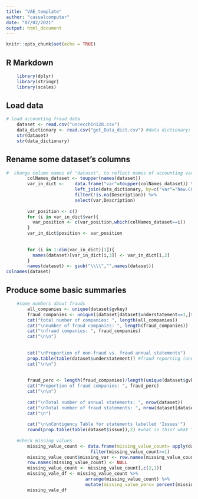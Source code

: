 ```yaml
---
title: "VAE_template"
author: "casualcomputer"
date: "07/02/2021"
output: html_document
---
```


```r
knitr::opts_chunk$set(echo = TRUE)
```

## R Markdown


```r
    library(dplyr)
    library(stringr)
    library(scales)
```

## Load data

```r
# load accounting fraud data     
    dataset <- read.csv("uscecchini28.csv")
    data_dictionary <- read.csv("get_Data_dict.csv") #data dictionary: http://www.crsp.org/products/documentation/annual-data-industrial
    str(dataset)
    str(data_dictionary)
```


## Rename some dataset's columns 
```r
#  change column names of "dataset", to reflect names of accounting variables
        colNames_dataset <- toupper(names(dataset))
        var_in_dict <-    data.frame("var"=toupper(colNames_dataset)) %>% 
                          left_join(data_dictionary, by=c("var"="New.CCM.Item.Name")) %>% 
                          filter(!is.na(Description)) %>% 
                          select(var,Description)  
        
        var_position <- c()
        for (i in var_in_dict$var){
          var_position <- c(var_position,which(colNames_dataset==i))
        }
        var_in_dict$position <- var_position
    
        
        for (i in 1:dim(var_in_dict)[1]){
          names(dataset)[var_in_dict[i,3]] <- var_in_dict[i,2]
        }
        names(dataset) <- gsub("\\\\","",names(dataset))
colnames(dataset)
```

## Produce some basic summaries
```r
    #some numbers about frauds
        all_companies <- unique(dataset$gvkey)
        fraud_companies <- unique((dataset[dataset$understatement==1,]$gvkey))
        cat("total number of companies: ", length(all_companies))
        cat("\nnumber of fraud companies: ", length(fraud_companies))
        cat("\nfraud companies: ", fraud_companies)
        cat("\n\n")
        
        
        cat("\nProportion of non-fraud vs. fraud annual statements")
        prop.table(table(dataset$understatement)) #fraud reporting (understatement=1) /all reporting
        cat("\n\n")
        
        
        fraud_perc <- length(fraud_companies)/length(unique(dataset$gvkey)) #num. fraud companies/ all companies
        cat("Proportion of fraud companies: ", fraud_perc)
        cat("\n\n")
        
        cat("\nTotal number of annual statements: ", nrow(dataset))
        cat("\nTotal number of fraud statements: ", nrow(dataset[dataset$understatement==1,]))
        cat("\n")
        
        cat("\n\nContigency Table for statements labelled 'Issues'")
        round(prop.table(table(dataset$issue)),2) #what is this? what "issue" are we talking about?
    
    #check missing values
        missing_value_count <- data.frame(missing_value_count= apply(dataset, 2, function(x){sum(is.na(x))})) %>% 
                                filter(missing_value_count>=1)
        missing_value_count$missing_var <- row.names(missing_value_count)
        row.names(missing_value_count) <- NULL
        missing_value_count <- missing_value_count[,c(2,1)]
        missing_vale_df <- missing_value_count %>% 
                              arrange(missing_value_count) %>%
                              mutate(missing_value_perc= percent(missing_value_count/nrow(dataset)))
        missing_vale_df
```